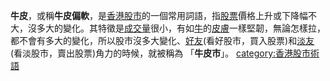 {{專業|time=2022-06-18T08:01:17+00:00}}
{{Unreferenced |time=2009-11-01T13:13:37+00:00 }}
'''牛皮'''，或稱'''牛皮偏軟'''，是[[香港|香港]][[股市|股市]]的一個常用詞語，指[[股票|股票]]價格上升或下降幅不大，沒多大的變化。其特徵是[[成交量|成交量]]很小，有如[[牛|牛]]的[[皮膚|皮膚]]一樣堅韌，無論怎樣拉，都不會有多大的變化，所以股市沒多大變化、[[好友|好友]](看好股市，買入股票)和[[淡友|淡友]](看淡股市，賣出股票)角力的時候，就被稱為 「'''牛皮市'''」。
{{Econ-stub}}
[[category:香港股市術語|category:香港股市術語]]